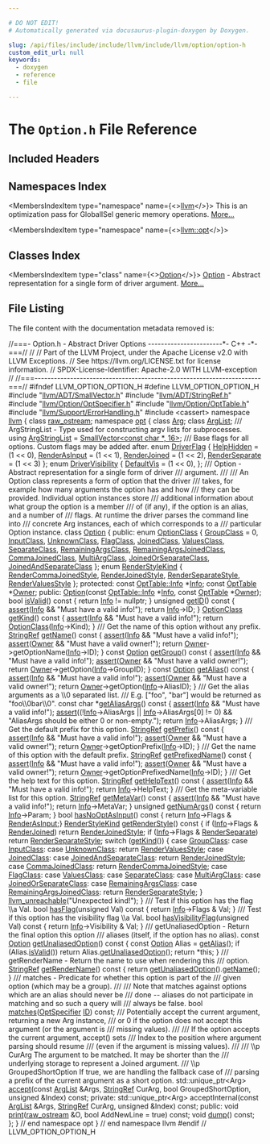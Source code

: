 ```yaml
---

# DO NOT EDIT!
# Automatically generated via docusaurus-plugin-doxygen by Doxygen.

slug: /api/files/include/include/llvm/include/llvm/option/option-h
custom_edit_url: null
keywords:
  - doxygen
  - reference
  - file

---
```





# The `Option.h` File Reference

<DoxygenPage pluginConfig={pluginConfig}>



## Included Headers

<IncludesList>
<IncludesListItem
  filePath="llvm/ADT/SmallVector.h"
  permalink="/docs/api/files/include/include/llvm/include/llvm/adt/smallvector-h"
  isLocal="true" />
<IncludesListItem
  filePath="llvm/ADT/StringRef.h"
  permalink="/docs/api/files/include/include/llvm/include/llvm/adt/stringref-h"
  isLocal="true" />
<IncludesListItem
  filePath="llvm/Option/OptSpecifier.h"
  permalink="/docs/api/files/include/include/llvm/include/llvm/option/optspecifier-h"
  isLocal="true" />
<IncludesListItem
  filePath="llvm/Option/OptTable.h"
  permalink="/docs/api/files/include/include/llvm/include/llvm/option/opttable-h"
  isLocal="true" />
<IncludesListItem
  filePath="llvm/Support/ErrorHandling.h"
  permalink="/docs/api/files/include/include/llvm/include/llvm/support/errorhandling-h"
  isLocal="true" />
<IncludesListItem
  filePath="cassert"
  permalink=""
  isLocal="false" />
</IncludesList>

## Namespaces Index

<MembersIndex>

<MembersIndexItem
  type="namespace"
  name={<><a href="/docs/api/namespaces/llvm">llvm</a></>}>
This is an optimization pass for GlobalISel generic memory operations. <a href="/docs/api/namespaces/llvm/#details">More...</a>
</MembersIndexItem>

<MembersIndexItem
  type="namespace"
  name={<><a href="/docs/api/namespaces/llvm/opt">llvm::opt</a></>}>
</MembersIndexItem>

</MembersIndex>

## Classes Index

<MembersIndex>

<MembersIndexItem
  type="class"
  name={<><a href="/docs/api/classes/llvm/opt/option">Option</a></>}>
<a href="/docs/api/classes/llvm/opt/option">Option</a> - Abstract representation for a single form of driver argument. <a href="/docs/api/classes/llvm/opt/option/#details">More...</a>
</MembersIndexItem>

</MembersIndex>


## File Listing

The file content with the documentation metadata removed is:

<ProgramListing>

<Link id="l00001" /><CodeLine lineNumber="1"><span class="doxyHighlightComment">//===- Option.h - Abstract Driver Options -----------------------&#42;- C++ -&#42;-===//</span></CodeLine>
<Link id="l00002" /><CodeLine lineNumber="2"><span class="doxyHighlightComment">//</span></CodeLine>
<Link id="l00003" /><CodeLine lineNumber="3"><span class="doxyHighlightComment">// Part of the LLVM Project, under the Apache License v2.0 with LLVM Exceptions.</span></CodeLine>
<Link id="l00004" /><CodeLine lineNumber="4"><span class="doxyHighlightComment">// See https://llvm.org/LICENSE.txt for license information.</span></CodeLine>
<Link id="l00005" /><CodeLine lineNumber="5"><span class="doxyHighlightComment">// SPDX-License-Identifier: Apache-2.0 WITH LLVM-exception</span></CodeLine>
<Link id="l00006" /><CodeLine lineNumber="6"><span class="doxyHighlightComment">//</span></CodeLine>
<Link id="l00007" /><CodeLine lineNumber="7"><span class="doxyHighlightComment">//===----------------------------------------------------------------------===//</span></CodeLine>
<Link id="l00008" /><CodeLine lineNumber="8"></CodeLine>
<Link id="l00009" /><CodeLine lineNumber="9"><span class="doxyHighlightPreprocessor">#ifndef LLVM&#95;OPTION&#95;OPTION&#95;H</span></CodeLine>
<Link id="l00010" /><CodeLine lineNumber="10"><span class="doxyHighlightPreprocessor">#define LLVM&#95;OPTION&#95;OPTION&#95;H</span></CodeLine>
<Link id="l00011" /><CodeLine lineNumber="11"></CodeLine>
<Link id="l00012" /><CodeLine lineNumber="12"><span class="doxyHighlightPreprocessor">#include &quot;<a href="/docs/api/files/include/include/llvm/include/llvm/adt/smallvector-h">llvm/ADT/SmallVector.h</a>&quot;</span></CodeLine>
<Link id="l00013" /><CodeLine lineNumber="13"><span class="doxyHighlightPreprocessor">#include &quot;<a href="/docs/api/files/include/include/llvm/include/llvm/adt/stringref-h">llvm/ADT/StringRef.h</a>&quot;</span></CodeLine>
<Link id="l00014" /><CodeLine lineNumber="14"><span class="doxyHighlightPreprocessor">#include &quot;<a href="/docs/api/files/include/include/llvm/include/llvm/option/optspecifier-h">llvm/Option/OptSpecifier.h</a>&quot;</span></CodeLine>
<Link id="l00015" /><CodeLine lineNumber="15"><span class="doxyHighlightPreprocessor">#include &quot;<a href="/docs/api/files/include/include/llvm/include/llvm/option/opttable-h">llvm/Option/OptTable.h</a>&quot;</span></CodeLine>
<Link id="l00016" /><CodeLine lineNumber="16"><span class="doxyHighlightPreprocessor">#include &quot;<a href="/docs/api/files/include/include/llvm/include/llvm/support/errorhandling-h">llvm/Support/ErrorHandling.h</a>&quot;</span></CodeLine>
<Link id="l00017" /><CodeLine lineNumber="17"><span class="doxyHighlightPreprocessor">#include &lt;cassert&gt;</span></CodeLine>
<Link id="l00018" /><CodeLine lineNumber="18"></CodeLine>
<Link id="l00019" /><CodeLine lineNumber="19"><span class="doxyHighlightKeyword">namespace </span><span class="doxyHighlight"><a href="/docs/api/namespaces/llvm">llvm</a> &#123;</span></CodeLine>
<Link id="l00020" /><CodeLine lineNumber="20"></CodeLine>
<Link id="l00021" /><CodeLine lineNumber="21"><span class="doxyHighlightKeyword">class </span><span class="doxyHighlight"><a href="/docs/api/classes/llvm/raw-ostream">raw&#95;ostream</a>;</span></CodeLine>
<Link id="l00022" /><CodeLine lineNumber="22"></CodeLine>
<Link id="l00023" /><CodeLine lineNumber="23"><span class="doxyHighlightKeyword">namespace </span><span class="doxyHighlight"><a href="/docs/api/namespaces/llvm/opt">opt</a> &#123;</span></CodeLine>
<Link id="l00024" /><CodeLine lineNumber="24"></CodeLine>
<Link id="l00025" /><CodeLine lineNumber="25"><span class="doxyHighlightKeyword">class </span><span class="doxyHighlight"><a href="/docs/api/classes/llvm/opt/arg">Arg</a>;</span></CodeLine>
<Link id="l00026" /><CodeLine lineNumber="26"><span class="doxyHighlightKeyword">class </span><span class="doxyHighlight"><a href="/docs/api/classes/llvm/opt/arglist">ArgList</a>;</span></CodeLine>
<Link id="l00027" /><CodeLine lineNumber="27"></CodeLine>
<Link id="l00028" /><CodeLine lineNumber="28"><span class="doxyHighlightComment">/// ArgStringList - Type used for constructing argv lists for subprocesses.</span></CodeLine>
<Link id="l00029" /><CodeLine lineNumber="29" lineLink="/docs/api/namespaces/llvm/opt/#a2ceb2416aeccdb4b087e29abc8c6b52f"><span class="doxyHighlightKeyword">using </span><span class="doxyHighlight"><a href="/docs/api/namespaces/llvm/opt/#a2ceb2416aeccdb4b087e29abc8c6b52f">ArgStringList</a> = <a href="/docs/api/classes/llvm/smallvector">SmallVector&lt;const char &#42;, 16&gt;</a>;</span></CodeLine>
<Link id="l00030" /><CodeLine lineNumber="30"></CodeLine>
<Link id="l00031" /><CodeLine lineNumber="31"><span class="doxyHighlightComment">/// Base flags for all options. Custom flags may be added after.</span></CodeLine>
<Link id="l00032" /><CodeLine lineNumber="32" lineLink="/docs/api/namespaces/llvm/opt/#a834f7f7c0030af7d8ca758ed0468c8dc"><span class="doxyHighlightKeyword">enum</span><span class="doxyHighlight"> <a href="/docs/api/namespaces/llvm/opt/#a834f7f7c0030af7d8ca758ed0468c8dc">DriverFlag</a> &#123;</span></CodeLine>
<Link id="l00033" /><CodeLine lineNumber="33" lineLink="/docs/api/namespaces/llvm/opt/#a834f7f7c0030af7d8ca758ed0468c8dcaa570b9511c70ab9813c19f9efbc3a23c"><span class="doxyHighlight">  <a href="/docs/api/namespaces/llvm/opt/#a834f7f7c0030af7d8ca758ed0468c8dcaa570b9511c70ab9813c19f9efbc3a23c">HelpHidden</a>       = (1 &lt;&lt; 0),</span></CodeLine>
<Link id="l00034" /><CodeLine lineNumber="34" lineLink="/docs/api/namespaces/llvm/opt/#a834f7f7c0030af7d8ca758ed0468c8dcade44c6628f8b8f63d51faa333af05b5b"><span class="doxyHighlight">  <a href="/docs/api/namespaces/llvm/opt/#a834f7f7c0030af7d8ca758ed0468c8dcade44c6628f8b8f63d51faa333af05b5b">RenderAsInput</a>    = (1 &lt;&lt; 1),</span></CodeLine>
<Link id="l00035" /><CodeLine lineNumber="35" lineLink="/docs/api/namespaces/llvm/opt/#a834f7f7c0030af7d8ca758ed0468c8dcab11a4c028e5d5cef4434a124831d1790"><span class="doxyHighlight">  <a href="/docs/api/namespaces/llvm/opt/#a834f7f7c0030af7d8ca758ed0468c8dcab11a4c028e5d5cef4434a124831d1790">RenderJoined</a>     = (1 &lt;&lt; 2),</span></CodeLine>
<Link id="l00036" /><CodeLine lineNumber="36" lineLink="/docs/api/namespaces/llvm/opt/#a834f7f7c0030af7d8ca758ed0468c8dca18e71836d111ff8565e7697f9ae61af7"><span class="doxyHighlight">  <a href="/docs/api/namespaces/llvm/opt/#a834f7f7c0030af7d8ca758ed0468c8dca18e71836d111ff8565e7697f9ae61af7">RenderSeparate</a>   = (1 &lt;&lt; 3)</span></CodeLine>
<Link id="l00037" /><CodeLine lineNumber="37"><span class="doxyHighlight">&#125;;</span></CodeLine>
<Link id="l00038" /><CodeLine lineNumber="38"></CodeLine>
<Link id="l00039" /><CodeLine lineNumber="39" lineLink="/docs/api/namespaces/llvm/opt/#a44f69d3604f1d243b4987ac872b2383b"><span class="doxyHighlightKeyword">enum</span><span class="doxyHighlight"> <a href="/docs/api/namespaces/llvm/opt/#a44f69d3604f1d243b4987ac872b2383b">DriverVisibility</a> &#123;</span></CodeLine>
<Link id="l00040" /><CodeLine lineNumber="40" lineLink="/docs/api/namespaces/llvm/opt/#a44f69d3604f1d243b4987ac872b2383ba194e1aa67fbe5c2c2d0bbeb058af307b"><span class="doxyHighlight">  <a href="/docs/api/namespaces/llvm/opt/#a44f69d3604f1d243b4987ac872b2383ba194e1aa67fbe5c2c2d0bbeb058af307b">DefaultVis</a> = (1 &lt;&lt; 0),</span></CodeLine>
<Link id="l00041" /><CodeLine lineNumber="41"><span class="doxyHighlight">&#125;;</span></CodeLine>
<Link id="l00042" /><CodeLine lineNumber="42"></CodeLine>
<Link id="l00043" /><CodeLine lineNumber="43"><span class="doxyHighlightComment">/// Option - Abstract representation for a single form of driver</span></CodeLine>
<Link id="l00044" /><CodeLine lineNumber="44"><span class="doxyHighlightComment">/// argument.</span></CodeLine>
<Link id="l00045" /><CodeLine lineNumber="45"><span class="doxyHighlightComment">///</span></CodeLine>
<Link id="l00046" /><CodeLine lineNumber="46"><span class="doxyHighlightComment">/// An Option class represents a form of option that the driver</span></CodeLine>
<Link id="l00047" /><CodeLine lineNumber="47"><span class="doxyHighlightComment">/// takes, for example how many arguments the option has and how</span></CodeLine>
<Link id="l00048" /><CodeLine lineNumber="48"><span class="doxyHighlightComment">/// they can be provided. Individual option instances store</span></CodeLine>
<Link id="l00049" /><CodeLine lineNumber="49"><span class="doxyHighlightComment">/// additional information about what group the option is a member</span></CodeLine>
<Link id="l00050" /><CodeLine lineNumber="50"><span class="doxyHighlightComment">/// of (if any), if the option is an alias, and a number of</span></CodeLine>
<Link id="l00051" /><CodeLine lineNumber="51"><span class="doxyHighlightComment">/// flags. At runtime the driver parses the command line into</span></CodeLine>
<Link id="l00052" /><CodeLine lineNumber="52"><span class="doxyHighlightComment">/// concrete Arg instances, each of which corresponds to a</span></CodeLine>
<Link id="l00053" /><CodeLine lineNumber="53"><span class="doxyHighlightComment">/// particular Option instance.</span></CodeLine>
<Link id="l00054" /><CodeLine lineNumber="54" lineLink="/docs/api/classes/llvm/opt/option"><span class="doxyHighlightKeyword">class </span><span class="doxyHighlight"><a href="/docs/api/classes/llvm/opt/option/#a3b29f4fee068660e847497750070f564">Option</a> &#123;</span></CodeLine>
<Link id="l00055" /><CodeLine lineNumber="55"><span class="doxyHighlightKeyword">public</span><span class="doxyHighlight">:</span></CodeLine>
<Link id="l00056" /><CodeLine lineNumber="56" lineLink="/docs/api/classes/llvm/opt/option/#a60071c133b78fca37ea728e2d1db6fdb"><span class="doxyHighlight">  </span><span class="doxyHighlightKeyword">enum</span><span class="doxyHighlight"> <a href="/docs/api/classes/llvm/opt/option/#a60071c133b78fca37ea728e2d1db6fdb">OptionClass</a> &#123;</span></CodeLine>
<Link id="l00057" /><CodeLine lineNumber="57" lineLink="/docs/api/classes/llvm/opt/option/#a60071c133b78fca37ea728e2d1db6fdba0f16fdf1d979a9ba138dc95d6717ceef"><span class="doxyHighlight">    <a href="/docs/api/classes/llvm/opt/option/#a60071c133b78fca37ea728e2d1db6fdba0f16fdf1d979a9ba138dc95d6717ceef">GroupClass</a> = 0,</span></CodeLine>
<Link id="l00058" /><CodeLine lineNumber="58" lineLink="/docs/api/classes/llvm/opt/option/#a60071c133b78fca37ea728e2d1db6fdba7024d387cb59117469f0c569582aa5f5"><span class="doxyHighlight">    <a href="/docs/api/classes/llvm/opt/option/#a60071c133b78fca37ea728e2d1db6fdba7024d387cb59117469f0c569582aa5f5">InputClass</a>,</span></CodeLine>
<Link id="l00059" /><CodeLine lineNumber="59" lineLink="/docs/api/classes/llvm/opt/option/#a60071c133b78fca37ea728e2d1db6fdba71db01a325850d1a7b626f06e71a6504"><span class="doxyHighlight">    <a href="/docs/api/classes/llvm/opt/option/#a60071c133b78fca37ea728e2d1db6fdba71db01a325850d1a7b626f06e71a6504">UnknownClass</a>,</span></CodeLine>
<Link id="l00060" /><CodeLine lineNumber="60" lineLink="/docs/api/classes/llvm/opt/option/#a60071c133b78fca37ea728e2d1db6fdba27b06b20590e7663bda7eaecf0c37a9c"><span class="doxyHighlight">    <a href="/docs/api/classes/llvm/opt/option/#a60071c133b78fca37ea728e2d1db6fdba27b06b20590e7663bda7eaecf0c37a9c">FlagClass</a>,</span></CodeLine>
<Link id="l00061" /><CodeLine lineNumber="61" lineLink="/docs/api/classes/llvm/opt/option/#a60071c133b78fca37ea728e2d1db6fdba00b88f85db9274d8b0b201f43ee119aa"><span class="doxyHighlight">    <a href="/docs/api/classes/llvm/opt/option/#a60071c133b78fca37ea728e2d1db6fdba00b88f85db9274d8b0b201f43ee119aa">JoinedClass</a>,</span></CodeLine>
<Link id="l00062" /><CodeLine lineNumber="62" lineLink="/docs/api/classes/llvm/opt/option/#a60071c133b78fca37ea728e2d1db6fdbaf6b275b7fac73f5fe312a2792767a14e"><span class="doxyHighlight">    <a href="/docs/api/classes/llvm/opt/option/#a60071c133b78fca37ea728e2d1db6fdbaf6b275b7fac73f5fe312a2792767a14e">ValuesClass</a>,</span></CodeLine>
<Link id="l00063" /><CodeLine lineNumber="63" lineLink="/docs/api/classes/llvm/opt/option/#a60071c133b78fca37ea728e2d1db6fdba8cc1cc3ad33454d90a35df26268b75e4"><span class="doxyHighlight">    <a href="/docs/api/classes/llvm/opt/option/#a60071c133b78fca37ea728e2d1db6fdba8cc1cc3ad33454d90a35df26268b75e4">SeparateClass</a>,</span></CodeLine>
<Link id="l00064" /><CodeLine lineNumber="64" lineLink="/docs/api/classes/llvm/opt/option/#a60071c133b78fca37ea728e2d1db6fdba67c06d35b9ba366cd9bd137a72ea8a24"><span class="doxyHighlight">    <a href="/docs/api/classes/llvm/opt/option/#a60071c133b78fca37ea728e2d1db6fdba67c06d35b9ba366cd9bd137a72ea8a24">RemainingArgsClass</a>,</span></CodeLine>
<Link id="l00065" /><CodeLine lineNumber="65" lineLink="/docs/api/classes/llvm/opt/option/#a60071c133b78fca37ea728e2d1db6fdbaf04ccf92614d9d8e8cb585d71d1e31b4"><span class="doxyHighlight">    <a href="/docs/api/classes/llvm/opt/option/#a60071c133b78fca37ea728e2d1db6fdbaf04ccf92614d9d8e8cb585d71d1e31b4">RemainingArgsJoinedClass</a>,</span></CodeLine>
<Link id="l00066" /><CodeLine lineNumber="66" lineLink="/docs/api/classes/llvm/opt/option/#a60071c133b78fca37ea728e2d1db6fdba12db4284256b50d5b531680ae77ab8e6"><span class="doxyHighlight">    <a href="/docs/api/classes/llvm/opt/option/#a60071c133b78fca37ea728e2d1db6fdba12db4284256b50d5b531680ae77ab8e6">CommaJoinedClass</a>,</span></CodeLine>
<Link id="l00067" /><CodeLine lineNumber="67" lineLink="/docs/api/classes/llvm/opt/option/#a60071c133b78fca37ea728e2d1db6fdba6fcf25ba21f30298b3d3a78bd31a44ac"><span class="doxyHighlight">    <a href="/docs/api/classes/llvm/opt/option/#a60071c133b78fca37ea728e2d1db6fdba6fcf25ba21f30298b3d3a78bd31a44ac">MultiArgClass</a>,</span></CodeLine>
<Link id="l00068" /><CodeLine lineNumber="68" lineLink="/docs/api/classes/llvm/opt/option/#a60071c133b78fca37ea728e2d1db6fdba659e5c55e0d0fe0918c9a7f9a6baa337"><span class="doxyHighlight">    <a href="/docs/api/classes/llvm/opt/option/#a60071c133b78fca37ea728e2d1db6fdba659e5c55e0d0fe0918c9a7f9a6baa337">JoinedOrSeparateClass</a>,</span></CodeLine>
<Link id="l00069" /><CodeLine lineNumber="69" lineLink="/docs/api/classes/llvm/opt/option/#a60071c133b78fca37ea728e2d1db6fdbaa237a218eacb9074f730d871a7fa7489"><span class="doxyHighlight">    <a href="/docs/api/classes/llvm/opt/option/#a60071c133b78fca37ea728e2d1db6fdbaa237a218eacb9074f730d871a7fa7489">JoinedAndSeparateClass</a></span></CodeLine>
<Link id="l00070" /><CodeLine lineNumber="70"><span class="doxyHighlight">  &#125;;</span></CodeLine>
<Link id="l00071" /><CodeLine lineNumber="71"></CodeLine>
<Link id="l00072" /><CodeLine lineNumber="72" lineLink="/docs/api/classes/llvm/opt/option/#a739567de085c6a58e82c61c620cff335"><span class="doxyHighlight">  </span><span class="doxyHighlightKeyword">enum</span><span class="doxyHighlight"> <a href="/docs/api/classes/llvm/opt/option/#a739567de085c6a58e82c61c620cff335">RenderStyleKind</a> &#123;</span></CodeLine>
<Link id="l00073" /><CodeLine lineNumber="73" lineLink="/docs/api/classes/llvm/opt/option/#a739567de085c6a58e82c61c620cff335a5c95bf60f491f70f205ec32efbc0782b"><span class="doxyHighlight">    <a href="/docs/api/classes/llvm/opt/option/#a739567de085c6a58e82c61c620cff335a5c95bf60f491f70f205ec32efbc0782b">RenderCommaJoinedStyle</a>,</span></CodeLine>
<Link id="l00074" /><CodeLine lineNumber="74" lineLink="/docs/api/classes/llvm/opt/option/#a739567de085c6a58e82c61c620cff335acc1219b60acb3b04c128b71b3902f7b9"><span class="doxyHighlight">    <a href="/docs/api/classes/llvm/opt/option/#a739567de085c6a58e82c61c620cff335acc1219b60acb3b04c128b71b3902f7b9">RenderJoinedStyle</a>,</span></CodeLine>
<Link id="l00075" /><CodeLine lineNumber="75" lineLink="/docs/api/classes/llvm/opt/option/#a739567de085c6a58e82c61c620cff335a2dd324dea833643936661a8ceccc2134"><span class="doxyHighlight">    <a href="/docs/api/classes/llvm/opt/option/#a739567de085c6a58e82c61c620cff335a2dd324dea833643936661a8ceccc2134">RenderSeparateStyle</a>,</span></CodeLine>
<Link id="l00076" /><CodeLine lineNumber="76" lineLink="/docs/api/classes/llvm/opt/option/#a739567de085c6a58e82c61c620cff335ab9ce42236f52b039069d85487491099d"><span class="doxyHighlight">    <a href="/docs/api/classes/llvm/opt/option/#a739567de085c6a58e82c61c620cff335ab9ce42236f52b039069d85487491099d">RenderValuesStyle</a></span></CodeLine>
<Link id="l00077" /><CodeLine lineNumber="77"><span class="doxyHighlight">  &#125;;</span></CodeLine>
<Link id="l00078" /><CodeLine lineNumber="78"></CodeLine>
<Link id="l00079" /><CodeLine lineNumber="79"><span class="doxyHighlightKeyword">protected</span><span class="doxyHighlight">:</span></CodeLine>
<Link id="l00080" /><CodeLine lineNumber="80" lineLink="/docs/api/classes/llvm/opt/option/#a85ba404acf949ab8564ec8c27f965b4c"><span class="doxyHighlight">  </span><span class="doxyHighlightKeyword">const</span><span class="doxyHighlight"> <a href="/docs/api/structs/llvm/opt/opttable/info">OptTable::Info</a> &#42;<a href="/docs/api/classes/llvm/opt/option/#a85ba404acf949ab8564ec8c27f965b4c">Info</a>;</span></CodeLine>
<Link id="l00081" /><CodeLine lineNumber="81" lineLink="/docs/api/classes/llvm/opt/option/#a26840bd5357df22b8465782d8c50504a"><span class="doxyHighlight">  </span><span class="doxyHighlightKeyword">const</span><span class="doxyHighlight"> <a href="/docs/api/classes/llvm/opt/opttable">OptTable</a> &#42;<a href="/docs/api/classes/llvm/opt/option/#a26840bd5357df22b8465782d8c50504a">Owner</a>;</span></CodeLine>
<Link id="l00082" /><CodeLine lineNumber="82"></CodeLine>
<Link id="l00083" /><CodeLine lineNumber="83"><span class="doxyHighlightKeyword">public</span><span class="doxyHighlight">:</span></CodeLine>
<Link id="l00084" /><CodeLine lineNumber="84"><span class="doxyHighlight">  <a href="/docs/api/classes/llvm/opt/option/#a3b29f4fee068660e847497750070f564">Option</a>(</span><span class="doxyHighlightKeyword">const</span><span class="doxyHighlight"> <a href="/docs/api/structs/llvm/opt/opttable/info">OptTable::Info</a> &#42;<a href="/docs/api/classes/llvm/opt/option/#a85ba404acf949ab8564ec8c27f965b4c">Info</a>, </span><span class="doxyHighlightKeyword">const</span><span class="doxyHighlight"> <a href="/docs/api/classes/llvm/opt/opttable">OptTable</a> &#42;<a href="/docs/api/classes/llvm/opt/option/#a26840bd5357df22b8465782d8c50504a">Owner</a>);</span></CodeLine>
<Link id="l00085" /><CodeLine lineNumber="85"></CodeLine>
<Link id="l00086" /><CodeLine lineNumber="86" lineLink="/docs/api/classes/llvm/opt/option/#a99f5ea5ba3bdee23daa085d5610947f2"><span class="doxyHighlight">  </span><span class="doxyHighlightKeywordType">bool</span><span class="doxyHighlight"> <a href="/docs/api/classes/llvm/opt/option/#a99f5ea5ba3bdee23daa085d5610947f2">isValid</a>()</span><span class="doxyHighlightKeyword"> const </span><span class="doxyHighlight">&#123;</span></CodeLine>
<Link id="l00087" /><CodeLine lineNumber="87"><span class="doxyHighlight">    </span><span class="doxyHighlightKeywordFlow">return</span><span class="doxyHighlight"> <a href="/docs/api/classes/llvm/opt/option/#a85ba404acf949ab8564ec8c27f965b4c">Info</a> != </span><span class="doxyHighlightKeyword">nullptr</span><span class="doxyHighlight">;</span></CodeLine>
<Link id="l00088" /><CodeLine lineNumber="88"><span class="doxyHighlight">  &#125;</span></CodeLine>
<Link id="l00089" /><CodeLine lineNumber="89"></CodeLine>
<Link id="l00090" /><CodeLine lineNumber="90" lineLink="/docs/api/classes/llvm/opt/option/#aa6c2cfdd6ffa4c50bc9c35c159134e5b"><span class="doxyHighlight">  </span><span class="doxyHighlightKeywordType">unsigned</span><span class="doxyHighlight"> <a href="/docs/api/classes/llvm/opt/option/#aa6c2cfdd6ffa4c50bc9c35c159134e5b">getID</a>()</span><span class="doxyHighlightKeyword"> const </span><span class="doxyHighlight">&#123;</span></CodeLine>
<Link id="l00091" /><CodeLine lineNumber="91"><span class="doxyHighlight">    <a href="/docs/api/files/lib/lib/target/lib/target/amdgpu/silowercontrolflow-cpp/#a4868c5d81c5ccc98c47aeab6244346a0">assert</a>(<a href="/docs/api/classes/llvm/opt/option/#a85ba404acf949ab8564ec8c27f965b4c">Info</a> &amp;&amp; </span><span class="doxyHighlightStringLiteral">&quot;Must have a valid info!&quot;</span><span class="doxyHighlight">);</span></CodeLine>
<Link id="l00092" /><CodeLine lineNumber="92"><span class="doxyHighlight">    </span><span class="doxyHighlightKeywordFlow">return</span><span class="doxyHighlight"> <a href="/docs/api/classes/llvm/opt/option/#a85ba404acf949ab8564ec8c27f965b4c">Info</a>-&gt;ID;</span></CodeLine>
<Link id="l00093" /><CodeLine lineNumber="93"><span class="doxyHighlight">  &#125;</span></CodeLine>
<Link id="l00094" /><CodeLine lineNumber="94"></CodeLine>
<Link id="l00095" /><CodeLine lineNumber="95" lineLink="/docs/api/classes/llvm/opt/option/#ade9f02df6ca48ba1f7a3010c445393be"><span class="doxyHighlight">  <a href="/docs/api/classes/llvm/opt/option/#a60071c133b78fca37ea728e2d1db6fdb">OptionClass</a> <a href="/docs/api/classes/llvm/opt/option/#ade9f02df6ca48ba1f7a3010c445393be">getKind</a>()</span><span class="doxyHighlightKeyword"> const </span><span class="doxyHighlight">&#123;</span></CodeLine>
<Link id="l00096" /><CodeLine lineNumber="96"><span class="doxyHighlight">    <a href="/docs/api/files/lib/lib/target/lib/target/amdgpu/silowercontrolflow-cpp/#a4868c5d81c5ccc98c47aeab6244346a0">assert</a>(<a href="/docs/api/classes/llvm/opt/option/#a85ba404acf949ab8564ec8c27f965b4c">Info</a> &amp;&amp; </span><span class="doxyHighlightStringLiteral">&quot;Must have a valid info!&quot;</span><span class="doxyHighlight">);</span></CodeLine>
<Link id="l00097" /><CodeLine lineNumber="97"><span class="doxyHighlight">    </span><span class="doxyHighlightKeywordFlow">return</span><span class="doxyHighlight"> <a href="/docs/api/classes/llvm/opt/option/#a60071c133b78fca37ea728e2d1db6fdb">OptionClass</a>(<a href="/docs/api/classes/llvm/opt/option/#a85ba404acf949ab8564ec8c27f965b4c">Info</a>-&gt;Kind);</span></CodeLine>
<Link id="l00098" /><CodeLine lineNumber="98"><span class="doxyHighlight">  &#125;</span></CodeLine>
<Link id="l00099" /><CodeLine lineNumber="99"></CodeLine>
<Link id="l00100" /><CodeLine lineNumber="100"><span class="doxyHighlightComment">  /// Get the name of this option without any prefix.</span></CodeLine>
<Link id="l00101" /><CodeLine lineNumber="101" lineLink="/docs/api/classes/llvm/opt/option/#acc97061b780820c39cc4afd878aec21b"><span class="doxyHighlight">  <a href="/docs/api/classes/llvm/stringref">StringRef</a> <a href="/docs/api/classes/llvm/opt/option/#acc97061b780820c39cc4afd878aec21b">getName</a>()</span><span class="doxyHighlightKeyword"> const </span><span class="doxyHighlight">&#123;</span></CodeLine>
<Link id="l00102" /><CodeLine lineNumber="102"><span class="doxyHighlight">    <a href="/docs/api/files/lib/lib/target/lib/target/amdgpu/silowercontrolflow-cpp/#a4868c5d81c5ccc98c47aeab6244346a0">assert</a>(<a href="/docs/api/classes/llvm/opt/option/#a85ba404acf949ab8564ec8c27f965b4c">Info</a> &amp;&amp; </span><span class="doxyHighlightStringLiteral">&quot;Must have a valid info!&quot;</span><span class="doxyHighlight">);</span></CodeLine>
<Link id="l00103" /><CodeLine lineNumber="103"><span class="doxyHighlight">    <a href="/docs/api/files/lib/lib/target/lib/target/amdgpu/silowercontrolflow-cpp/#a4868c5d81c5ccc98c47aeab6244346a0">assert</a>(<a href="/docs/api/classes/llvm/opt/option/#a26840bd5357df22b8465782d8c50504a">Owner</a> &amp;&amp; </span><span class="doxyHighlightStringLiteral">&quot;Must have a valid owner!&quot;</span><span class="doxyHighlight">);</span></CodeLine>
<Link id="l00104" /><CodeLine lineNumber="104"><span class="doxyHighlight">    </span><span class="doxyHighlightKeywordFlow">return</span><span class="doxyHighlight"> <a href="/docs/api/classes/llvm/opt/option/#a26840bd5357df22b8465782d8c50504a">Owner</a>-&gt;getOptionName(<a href="/docs/api/classes/llvm/opt/option/#a85ba404acf949ab8564ec8c27f965b4c">Info</a>-&gt;ID);</span></CodeLine>
<Link id="l00105" /><CodeLine lineNumber="105"><span class="doxyHighlight">  &#125;</span></CodeLine>
<Link id="l00106" /><CodeLine lineNumber="106"></CodeLine>
<Link id="l00107" /><CodeLine lineNumber="107" lineLink="/docs/api/classes/llvm/opt/option/#a26489197ed722748950eeaf82d2732f7"><span class="doxyHighlight">  </span><span class="doxyHighlightKeyword">const</span><span class="doxyHighlight"> <a href="/docs/api/classes/llvm/opt/option/#a3b29f4fee068660e847497750070f564">Option</a> <a href="/docs/api/classes/llvm/opt/option/#a26489197ed722748950eeaf82d2732f7">getGroup</a>()</span><span class="doxyHighlightKeyword"> const </span><span class="doxyHighlight">&#123;</span></CodeLine>
<Link id="l00108" /><CodeLine lineNumber="108"><span class="doxyHighlight">    <a href="/docs/api/files/lib/lib/target/lib/target/amdgpu/silowercontrolflow-cpp/#a4868c5d81c5ccc98c47aeab6244346a0">assert</a>(<a href="/docs/api/classes/llvm/opt/option/#a85ba404acf949ab8564ec8c27f965b4c">Info</a> &amp;&amp; </span><span class="doxyHighlightStringLiteral">&quot;Must have a valid info!&quot;</span><span class="doxyHighlight">);</span></CodeLine>
<Link id="l00109" /><CodeLine lineNumber="109"><span class="doxyHighlight">    <a href="/docs/api/files/lib/lib/target/lib/target/amdgpu/silowercontrolflow-cpp/#a4868c5d81c5ccc98c47aeab6244346a0">assert</a>(<a href="/docs/api/classes/llvm/opt/option/#a26840bd5357df22b8465782d8c50504a">Owner</a> &amp;&amp; </span><span class="doxyHighlightStringLiteral">&quot;Must have a valid owner!&quot;</span><span class="doxyHighlight">);</span></CodeLine>
<Link id="l00110" /><CodeLine lineNumber="110"><span class="doxyHighlight">    </span><span class="doxyHighlightKeywordFlow">return</span><span class="doxyHighlight"> <a href="/docs/api/classes/llvm/opt/option/#a26840bd5357df22b8465782d8c50504a">Owner</a>-&gt;getOption(<a href="/docs/api/classes/llvm/opt/option/#a85ba404acf949ab8564ec8c27f965b4c">Info</a>-&gt;GroupID);</span></CodeLine>
<Link id="l00111" /><CodeLine lineNumber="111"><span class="doxyHighlight">  &#125;</span></CodeLine>
<Link id="l00112" /><CodeLine lineNumber="112"></CodeLine>
<Link id="l00113" /><CodeLine lineNumber="113" lineLink="/docs/api/classes/llvm/opt/option/#a048c8480477c33a0b65c0b5815540c4b"><span class="doxyHighlight">  </span><span class="doxyHighlightKeyword">const</span><span class="doxyHighlight"> <a href="/docs/api/classes/llvm/opt/option/#a3b29f4fee068660e847497750070f564">Option</a> <a href="/docs/api/classes/llvm/opt/option/#a048c8480477c33a0b65c0b5815540c4b">getAlias</a>()</span><span class="doxyHighlightKeyword"> const </span><span class="doxyHighlight">&#123;</span></CodeLine>
<Link id="l00114" /><CodeLine lineNumber="114"><span class="doxyHighlight">    <a href="/docs/api/files/lib/lib/target/lib/target/amdgpu/silowercontrolflow-cpp/#a4868c5d81c5ccc98c47aeab6244346a0">assert</a>(<a href="/docs/api/classes/llvm/opt/option/#a85ba404acf949ab8564ec8c27f965b4c">Info</a> &amp;&amp; </span><span class="doxyHighlightStringLiteral">&quot;Must have a valid info!&quot;</span><span class="doxyHighlight">);</span></CodeLine>
<Link id="l00115" /><CodeLine lineNumber="115"><span class="doxyHighlight">    <a href="/docs/api/files/lib/lib/target/lib/target/amdgpu/silowercontrolflow-cpp/#a4868c5d81c5ccc98c47aeab6244346a0">assert</a>(<a href="/docs/api/classes/llvm/opt/option/#a26840bd5357df22b8465782d8c50504a">Owner</a> &amp;&amp; </span><span class="doxyHighlightStringLiteral">&quot;Must have a valid owner!&quot;</span><span class="doxyHighlight">);</span></CodeLine>
<Link id="l00116" /><CodeLine lineNumber="116"><span class="doxyHighlight">    </span><span class="doxyHighlightKeywordFlow">return</span><span class="doxyHighlight"> <a href="/docs/api/classes/llvm/opt/option/#a26840bd5357df22b8465782d8c50504a">Owner</a>-&gt;getOption(<a href="/docs/api/classes/llvm/opt/option/#a85ba404acf949ab8564ec8c27f965b4c">Info</a>-&gt;AliasID);</span></CodeLine>
<Link id="l00117" /><CodeLine lineNumber="117"><span class="doxyHighlight">  &#125;</span></CodeLine>
<Link id="l00118" /><CodeLine lineNumber="118"></CodeLine>
<Link id="l00119" /><CodeLine lineNumber="119"><span class="doxyHighlightComment">  /// Get the alias arguments as a \\0 separated list.</span></CodeLine>
<Link id="l00120" /><CodeLine lineNumber="120"><span class="doxyHighlightComment">  /// E.g. &#91;&quot;foo&quot;, &quot;bar&quot;&#93; would be returned as &quot;foo\\0bar\\0&quot;.</span></CodeLine>
<Link id="l00121" /><CodeLine lineNumber="121" lineLink="/docs/api/classes/llvm/opt/option/#a1ae70494db86ba499b0d16e5f5d0a0af"><span class="doxyHighlight">  </span><span class="doxyHighlightKeyword">const</span><span class="doxyHighlight"> </span><span class="doxyHighlightKeywordType">char</span><span class="doxyHighlight"> &#42;<a href="/docs/api/classes/llvm/opt/option/#a1ae70494db86ba499b0d16e5f5d0a0af">getAliasArgs</a>()</span><span class="doxyHighlightKeyword"> const </span><span class="doxyHighlight">&#123;</span></CodeLine>
<Link id="l00122" /><CodeLine lineNumber="122"><span class="doxyHighlight">    <a href="/docs/api/files/lib/lib/target/lib/target/amdgpu/silowercontrolflow-cpp/#a4868c5d81c5ccc98c47aeab6244346a0">assert</a>(<a href="/docs/api/classes/llvm/opt/option/#a85ba404acf949ab8564ec8c27f965b4c">Info</a> &amp;&amp; </span><span class="doxyHighlightStringLiteral">&quot;Must have a valid info!&quot;</span><span class="doxyHighlight">);</span></CodeLine>
<Link id="l00123" /><CodeLine lineNumber="123"><span class="doxyHighlight">    <a href="/docs/api/files/lib/lib/target/lib/target/amdgpu/silowercontrolflow-cpp/#a4868c5d81c5ccc98c47aeab6244346a0">assert</a>((!<a href="/docs/api/classes/llvm/opt/option/#a85ba404acf949ab8564ec8c27f965b4c">Info</a>-&gt;AliasArgs || <a href="/docs/api/classes/llvm/opt/option/#a85ba404acf949ab8564ec8c27f965b4c">Info</a>-&gt;AliasArgs&#91;0&#93; != 0) &amp;&amp;</span></CodeLine>
<Link id="l00124" /><CodeLine lineNumber="124"><span class="doxyHighlight">           </span><span class="doxyHighlightStringLiteral">&quot;AliasArgs should be either 0 or non-empty.&quot;</span><span class="doxyHighlight">);</span></CodeLine>
<Link id="l00125" /><CodeLine lineNumber="125"></CodeLine>
<Link id="l00126" /><CodeLine lineNumber="126"><span class="doxyHighlight">    </span><span class="doxyHighlightKeywordFlow">return</span><span class="doxyHighlight"> <a href="/docs/api/classes/llvm/opt/option/#a85ba404acf949ab8564ec8c27f965b4c">Info</a>-&gt;AliasArgs;</span></CodeLine>
<Link id="l00127" /><CodeLine lineNumber="127"><span class="doxyHighlight">  &#125;</span></CodeLine>
<Link id="l00128" /><CodeLine lineNumber="128"></CodeLine>
<Link id="l00129" /><CodeLine lineNumber="129"><span class="doxyHighlightComment">  /// Get the default prefix for this option.</span></CodeLine>
<Link id="l00130" /><CodeLine lineNumber="130" lineLink="/docs/api/classes/llvm/opt/option/#a6604b3e1abb2089b8fb2e1880a92daa6"><span class="doxyHighlight">  <a href="/docs/api/classes/llvm/stringref">StringRef</a> <a href="/docs/api/classes/llvm/opt/option/#a6604b3e1abb2089b8fb2e1880a92daa6">getPrefix</a>()</span><span class="doxyHighlightKeyword"> const </span><span class="doxyHighlight">&#123;</span></CodeLine>
<Link id="l00131" /><CodeLine lineNumber="131"><span class="doxyHighlight">    <a href="/docs/api/files/lib/lib/target/lib/target/amdgpu/silowercontrolflow-cpp/#a4868c5d81c5ccc98c47aeab6244346a0">assert</a>(<a href="/docs/api/classes/llvm/opt/option/#a85ba404acf949ab8564ec8c27f965b4c">Info</a> &amp;&amp; </span><span class="doxyHighlightStringLiteral">&quot;Must have a valid info!&quot;</span><span class="doxyHighlight">);</span></CodeLine>
<Link id="l00132" /><CodeLine lineNumber="132"><span class="doxyHighlight">    <a href="/docs/api/files/lib/lib/target/lib/target/amdgpu/silowercontrolflow-cpp/#a4868c5d81c5ccc98c47aeab6244346a0">assert</a>(<a href="/docs/api/classes/llvm/opt/option/#a26840bd5357df22b8465782d8c50504a">Owner</a> &amp;&amp; </span><span class="doxyHighlightStringLiteral">&quot;Must have a valid owner!&quot;</span><span class="doxyHighlight">);</span></CodeLine>
<Link id="l00133" /><CodeLine lineNumber="133"><span class="doxyHighlight">    </span><span class="doxyHighlightKeywordFlow">return</span><span class="doxyHighlight"> <a href="/docs/api/classes/llvm/opt/option/#a26840bd5357df22b8465782d8c50504a">Owner</a>-&gt;getOptionPrefix(<a href="/docs/api/classes/llvm/opt/option/#a85ba404acf949ab8564ec8c27f965b4c">Info</a>-&gt;ID);</span></CodeLine>
<Link id="l00134" /><CodeLine lineNumber="134"><span class="doxyHighlight">  &#125;</span></CodeLine>
<Link id="l00135" /><CodeLine lineNumber="135"></CodeLine>
<Link id="l00136" /><CodeLine lineNumber="136"><span class="doxyHighlightComment">  /// Get the name of this option with the default prefix.</span></CodeLine>
<Link id="l00137" /><CodeLine lineNumber="137" lineLink="/docs/api/classes/llvm/opt/option/#a90afd0b4b229eea67299a6310c9a3f7f"><span class="doxyHighlight">  <a href="/docs/api/classes/llvm/stringref">StringRef</a> <a href="/docs/api/classes/llvm/opt/option/#a90afd0b4b229eea67299a6310c9a3f7f">getPrefixedName</a>()</span><span class="doxyHighlightKeyword"> const </span><span class="doxyHighlight">&#123;</span></CodeLine>
<Link id="l00138" /><CodeLine lineNumber="138"><span class="doxyHighlight">    <a href="/docs/api/files/lib/lib/target/lib/target/amdgpu/silowercontrolflow-cpp/#a4868c5d81c5ccc98c47aeab6244346a0">assert</a>(<a href="/docs/api/classes/llvm/opt/option/#a85ba404acf949ab8564ec8c27f965b4c">Info</a> &amp;&amp; </span><span class="doxyHighlightStringLiteral">&quot;Must have a valid info!&quot;</span><span class="doxyHighlight">);</span></CodeLine>
<Link id="l00139" /><CodeLine lineNumber="139"><span class="doxyHighlight">    <a href="/docs/api/files/lib/lib/target/lib/target/amdgpu/silowercontrolflow-cpp/#a4868c5d81c5ccc98c47aeab6244346a0">assert</a>(<a href="/docs/api/classes/llvm/opt/option/#a26840bd5357df22b8465782d8c50504a">Owner</a> &amp;&amp; </span><span class="doxyHighlightStringLiteral">&quot;Must have a valid owner!&quot;</span><span class="doxyHighlight">);</span></CodeLine>
<Link id="l00140" /><CodeLine lineNumber="140"><span class="doxyHighlight">    </span><span class="doxyHighlightKeywordFlow">return</span><span class="doxyHighlight"> <a href="/docs/api/classes/llvm/opt/option/#a26840bd5357df22b8465782d8c50504a">Owner</a>-&gt;getOptionPrefixedName(<a href="/docs/api/classes/llvm/opt/option/#a85ba404acf949ab8564ec8c27f965b4c">Info</a>-&gt;ID);</span></CodeLine>
<Link id="l00141" /><CodeLine lineNumber="141"><span class="doxyHighlight">  &#125;</span></CodeLine>
<Link id="l00142" /><CodeLine lineNumber="142"></CodeLine>
<Link id="l00143" /><CodeLine lineNumber="143"><span class="doxyHighlightComment">  /// Get the help text for this option.</span></CodeLine>
<Link id="l00144" /><CodeLine lineNumber="144" lineLink="/docs/api/classes/llvm/opt/option/#abcd1d96887e825b2f656e101ca3c6e3f"><span class="doxyHighlight">  <a href="/docs/api/classes/llvm/stringref">StringRef</a> <a href="/docs/api/classes/llvm/opt/option/#abcd1d96887e825b2f656e101ca3c6e3f">getHelpText</a>()</span><span class="doxyHighlightKeyword"> const </span><span class="doxyHighlight">&#123;</span></CodeLine>
<Link id="l00145" /><CodeLine lineNumber="145"><span class="doxyHighlight">    <a href="/docs/api/files/lib/lib/target/lib/target/amdgpu/silowercontrolflow-cpp/#a4868c5d81c5ccc98c47aeab6244346a0">assert</a>(<a href="/docs/api/classes/llvm/opt/option/#a85ba404acf949ab8564ec8c27f965b4c">Info</a> &amp;&amp; </span><span class="doxyHighlightStringLiteral">&quot;Must have a valid info!&quot;</span><span class="doxyHighlight">);</span></CodeLine>
<Link id="l00146" /><CodeLine lineNumber="146"><span class="doxyHighlight">    </span><span class="doxyHighlightKeywordFlow">return</span><span class="doxyHighlight"> <a href="/docs/api/classes/llvm/opt/option/#a85ba404acf949ab8564ec8c27f965b4c">Info</a>-&gt;HelpText;</span></CodeLine>
<Link id="l00147" /><CodeLine lineNumber="147"><span class="doxyHighlight">  &#125;</span></CodeLine>
<Link id="l00148" /><CodeLine lineNumber="148"></CodeLine>
<Link id="l00149" /><CodeLine lineNumber="149"><span class="doxyHighlightComment">  /// Get the meta-variable list for this option.</span></CodeLine>
<Link id="l00150" /><CodeLine lineNumber="150" lineLink="/docs/api/classes/llvm/opt/option/#a92653bffe5310da6286ad25623c1b891"><span class="doxyHighlight">  <a href="/docs/api/classes/llvm/stringref">StringRef</a> <a href="/docs/api/classes/llvm/opt/option/#a92653bffe5310da6286ad25623c1b891">getMetaVar</a>()</span><span class="doxyHighlightKeyword"> const </span><span class="doxyHighlight">&#123;</span></CodeLine>
<Link id="l00151" /><CodeLine lineNumber="151"><span class="doxyHighlight">    <a href="/docs/api/files/lib/lib/target/lib/target/amdgpu/silowercontrolflow-cpp/#a4868c5d81c5ccc98c47aeab6244346a0">assert</a>(<a href="/docs/api/classes/llvm/opt/option/#a85ba404acf949ab8564ec8c27f965b4c">Info</a> &amp;&amp; </span><span class="doxyHighlightStringLiteral">&quot;Must have a valid info!&quot;</span><span class="doxyHighlight">);</span></CodeLine>
<Link id="l00152" /><CodeLine lineNumber="152"><span class="doxyHighlight">    </span><span class="doxyHighlightKeywordFlow">return</span><span class="doxyHighlight"> <a href="/docs/api/classes/llvm/opt/option/#a85ba404acf949ab8564ec8c27f965b4c">Info</a>-&gt;MetaVar;</span></CodeLine>
<Link id="l00153" /><CodeLine lineNumber="153"><span class="doxyHighlight">  &#125;</span></CodeLine>
<Link id="l00154" /><CodeLine lineNumber="154"></CodeLine>
<Link id="l00155" /><CodeLine lineNumber="155" lineLink="/docs/api/classes/llvm/opt/option/#a123b053ace6cf2ab911b09183e453738"><span class="doxyHighlight">  </span><span class="doxyHighlightKeywordType">unsigned</span><span class="doxyHighlight"> <a href="/docs/api/classes/llvm/opt/option/#a123b053ace6cf2ab911b09183e453738">getNumArgs</a>()</span><span class="doxyHighlightKeyword"> const </span><span class="doxyHighlight">&#123; </span><span class="doxyHighlightKeywordFlow">return</span><span class="doxyHighlight"> <a href="/docs/api/classes/llvm/opt/option/#a85ba404acf949ab8564ec8c27f965b4c">Info</a>-&gt;Param; &#125;</span></CodeLine>
<Link id="l00156" /><CodeLine lineNumber="156"></CodeLine>
<Link id="l00157" /><CodeLine lineNumber="157" lineLink="/docs/api/classes/llvm/opt/option/#a5a99a33090035c4835bad939af394777"><span class="doxyHighlight">  </span><span class="doxyHighlightKeywordType">bool</span><span class="doxyHighlight"> <a href="/docs/api/classes/llvm/opt/option/#a5a99a33090035c4835bad939af394777">hasNoOptAsInput</a>()</span><span class="doxyHighlightKeyword"> const </span><span class="doxyHighlight">&#123; </span><span class="doxyHighlightKeywordFlow">return</span><span class="doxyHighlight"> <a href="/docs/api/classes/llvm/opt/option/#a85ba404acf949ab8564ec8c27f965b4c">Info</a>-&gt;Flags &amp; <a href="/docs/api/namespaces/llvm/opt/#a834f7f7c0030af7d8ca758ed0468c8dcade44c6628f8b8f63d51faa333af05b5b">RenderAsInput</a>;&#125;</span></CodeLine>
<Link id="l00158" /><CodeLine lineNumber="158"></CodeLine>
<Link id="l00159" /><CodeLine lineNumber="159" lineLink="/docs/api/classes/llvm/opt/option/#a1fe1d32f521a1a65b0794f992fcfcdbd"><span class="doxyHighlight">  <a href="/docs/api/classes/llvm/opt/option/#a739567de085c6a58e82c61c620cff335">RenderStyleKind</a> <a href="/docs/api/classes/llvm/opt/option/#a1fe1d32f521a1a65b0794f992fcfcdbd">getRenderStyle</a>()</span><span class="doxyHighlightKeyword"> const </span><span class="doxyHighlight">&#123;</span></CodeLine>
<Link id="l00160" /><CodeLine lineNumber="160"><span class="doxyHighlight">    </span><span class="doxyHighlightKeywordFlow">if</span><span class="doxyHighlight"> (<a href="/docs/api/classes/llvm/opt/option/#a85ba404acf949ab8564ec8c27f965b4c">Info</a>-&gt;Flags &amp; <a href="/docs/api/namespaces/llvm/opt/#a834f7f7c0030af7d8ca758ed0468c8dcab11a4c028e5d5cef4434a124831d1790">RenderJoined</a>)</span></CodeLine>
<Link id="l00161" /><CodeLine lineNumber="161"><span class="doxyHighlight">      </span><span class="doxyHighlightKeywordFlow">return</span><span class="doxyHighlight"> <a href="/docs/api/classes/llvm/opt/option/#a739567de085c6a58e82c61c620cff335acc1219b60acb3b04c128b71b3902f7b9">RenderJoinedStyle</a>;</span></CodeLine>
<Link id="l00162" /><CodeLine lineNumber="162"><span class="doxyHighlight">    </span><span class="doxyHighlightKeywordFlow">if</span><span class="doxyHighlight"> (<a href="/docs/api/classes/llvm/opt/option/#a85ba404acf949ab8564ec8c27f965b4c">Info</a>-&gt;Flags &amp; <a href="/docs/api/namespaces/llvm/opt/#a834f7f7c0030af7d8ca758ed0468c8dca18e71836d111ff8565e7697f9ae61af7">RenderSeparate</a>)</span></CodeLine>
<Link id="l00163" /><CodeLine lineNumber="163"><span class="doxyHighlight">      </span><span class="doxyHighlightKeywordFlow">return</span><span class="doxyHighlight"> <a href="/docs/api/classes/llvm/opt/option/#a739567de085c6a58e82c61c620cff335a2dd324dea833643936661a8ceccc2134">RenderSeparateStyle</a>;</span></CodeLine>
<Link id="l00164" /><CodeLine lineNumber="164"><span class="doxyHighlight">    </span><span class="doxyHighlightKeywordFlow">switch</span><span class="doxyHighlight"> (<a href="/docs/api/classes/llvm/opt/option/#ade9f02df6ca48ba1f7a3010c445393be">getKind</a>()) &#123;</span></CodeLine>
<Link id="l00165" /><CodeLine lineNumber="165"><span class="doxyHighlight">    </span><span class="doxyHighlightKeywordFlow">case</span><span class="doxyHighlight"> <a href="/docs/api/classes/llvm/opt/option/#a60071c133b78fca37ea728e2d1db6fdba0f16fdf1d979a9ba138dc95d6717ceef">GroupClass</a>:</span></CodeLine>
<Link id="l00166" /><CodeLine lineNumber="166"><span class="doxyHighlight">    </span><span class="doxyHighlightKeywordFlow">case</span><span class="doxyHighlight"> <a href="/docs/api/classes/llvm/opt/option/#a60071c133b78fca37ea728e2d1db6fdba7024d387cb59117469f0c569582aa5f5">InputClass</a>:</span></CodeLine>
<Link id="l00167" /><CodeLine lineNumber="167"><span class="doxyHighlight">    </span><span class="doxyHighlightKeywordFlow">case</span><span class="doxyHighlight"> <a href="/docs/api/classes/llvm/opt/option/#a60071c133b78fca37ea728e2d1db6fdba71db01a325850d1a7b626f06e71a6504">UnknownClass</a>:</span></CodeLine>
<Link id="l00168" /><CodeLine lineNumber="168"><span class="doxyHighlight">      </span><span class="doxyHighlightKeywordFlow">return</span><span class="doxyHighlight"> <a href="/docs/api/classes/llvm/opt/option/#a739567de085c6a58e82c61c620cff335ab9ce42236f52b039069d85487491099d">RenderValuesStyle</a>;</span></CodeLine>
<Link id="l00169" /><CodeLine lineNumber="169"><span class="doxyHighlight">    </span><span class="doxyHighlightKeywordFlow">case</span><span class="doxyHighlight"> <a href="/docs/api/classes/llvm/opt/option/#a60071c133b78fca37ea728e2d1db6fdba00b88f85db9274d8b0b201f43ee119aa">JoinedClass</a>:</span></CodeLine>
<Link id="l00170" /><CodeLine lineNumber="170"><span class="doxyHighlight">    </span><span class="doxyHighlightKeywordFlow">case</span><span class="doxyHighlight"> <a href="/docs/api/classes/llvm/opt/option/#a60071c133b78fca37ea728e2d1db6fdbaa237a218eacb9074f730d871a7fa7489">JoinedAndSeparateClass</a>:</span></CodeLine>
<Link id="l00171" /><CodeLine lineNumber="171"><span class="doxyHighlight">      </span><span class="doxyHighlightKeywordFlow">return</span><span class="doxyHighlight"> <a href="/docs/api/classes/llvm/opt/option/#a739567de085c6a58e82c61c620cff335acc1219b60acb3b04c128b71b3902f7b9">RenderJoinedStyle</a>;</span></CodeLine>
<Link id="l00172" /><CodeLine lineNumber="172"><span class="doxyHighlight">    </span><span class="doxyHighlightKeywordFlow">case</span><span class="doxyHighlight"> <a href="/docs/api/classes/llvm/opt/option/#a60071c133b78fca37ea728e2d1db6fdba12db4284256b50d5b531680ae77ab8e6">CommaJoinedClass</a>:</span></CodeLine>
<Link id="l00173" /><CodeLine lineNumber="173"><span class="doxyHighlight">      </span><span class="doxyHighlightKeywordFlow">return</span><span class="doxyHighlight"> <a href="/docs/api/classes/llvm/opt/option/#a739567de085c6a58e82c61c620cff335a5c95bf60f491f70f205ec32efbc0782b">RenderCommaJoinedStyle</a>;</span></CodeLine>
<Link id="l00174" /><CodeLine lineNumber="174"><span class="doxyHighlight">    </span><span class="doxyHighlightKeywordFlow">case</span><span class="doxyHighlight"> <a href="/docs/api/classes/llvm/opt/option/#a60071c133b78fca37ea728e2d1db6fdba27b06b20590e7663bda7eaecf0c37a9c">FlagClass</a>:</span></CodeLine>
<Link id="l00175" /><CodeLine lineNumber="175"><span class="doxyHighlight">    </span><span class="doxyHighlightKeywordFlow">case</span><span class="doxyHighlight"> <a href="/docs/api/classes/llvm/opt/option/#a60071c133b78fca37ea728e2d1db6fdbaf6b275b7fac73f5fe312a2792767a14e">ValuesClass</a>:</span></CodeLine>
<Link id="l00176" /><CodeLine lineNumber="176"><span class="doxyHighlight">    </span><span class="doxyHighlightKeywordFlow">case</span><span class="doxyHighlight"> <a href="/docs/api/classes/llvm/opt/option/#a60071c133b78fca37ea728e2d1db6fdba8cc1cc3ad33454d90a35df26268b75e4">SeparateClass</a>:</span></CodeLine>
<Link id="l00177" /><CodeLine lineNumber="177"><span class="doxyHighlight">    </span><span class="doxyHighlightKeywordFlow">case</span><span class="doxyHighlight"> <a href="/docs/api/classes/llvm/opt/option/#a60071c133b78fca37ea728e2d1db6fdba6fcf25ba21f30298b3d3a78bd31a44ac">MultiArgClass</a>:</span></CodeLine>
<Link id="l00178" /><CodeLine lineNumber="178"><span class="doxyHighlight">    </span><span class="doxyHighlightKeywordFlow">case</span><span class="doxyHighlight"> <a href="/docs/api/classes/llvm/opt/option/#a60071c133b78fca37ea728e2d1db6fdba659e5c55e0d0fe0918c9a7f9a6baa337">JoinedOrSeparateClass</a>:</span></CodeLine>
<Link id="l00179" /><CodeLine lineNumber="179"><span class="doxyHighlight">    </span><span class="doxyHighlightKeywordFlow">case</span><span class="doxyHighlight"> <a href="/docs/api/classes/llvm/opt/option/#a60071c133b78fca37ea728e2d1db6fdba67c06d35b9ba366cd9bd137a72ea8a24">RemainingArgsClass</a>:</span></CodeLine>
<Link id="l00180" /><CodeLine lineNumber="180"><span class="doxyHighlight">    </span><span class="doxyHighlightKeywordFlow">case</span><span class="doxyHighlight"> <a href="/docs/api/classes/llvm/opt/option/#a60071c133b78fca37ea728e2d1db6fdbaf04ccf92614d9d8e8cb585d71d1e31b4">RemainingArgsJoinedClass</a>:</span></CodeLine>
<Link id="l00181" /><CodeLine lineNumber="181"><span class="doxyHighlight">      </span><span class="doxyHighlightKeywordFlow">return</span><span class="doxyHighlight"> <a href="/docs/api/classes/llvm/opt/option/#a739567de085c6a58e82c61c620cff335a2dd324dea833643936661a8ceccc2134">RenderSeparateStyle</a>;</span></CodeLine>
<Link id="l00182" /><CodeLine lineNumber="182"><span class="doxyHighlight">    &#125;</span></CodeLine>
<Link id="l00183" /><CodeLine lineNumber="183"><span class="doxyHighlight">    <a href="/docs/api/files/include/include/llvm/include/llvm/support/errorhandling-h/#ace243f5c25697a1107cce46626b3dc94">llvm&#95;unreachable</a>(</span><span class="doxyHighlightStringLiteral">&quot;Unexpected kind!&quot;</span><span class="doxyHighlight">);</span></CodeLine>
<Link id="l00184" /><CodeLine lineNumber="184"><span class="doxyHighlight">  &#125;</span></CodeLine>
<Link id="l00185" /><CodeLine lineNumber="185"></CodeLine>
<Link id="l00186" /><CodeLine lineNumber="186"><span class="doxyHighlightComment">  /// Test if this option has the flag \\a Val.</span></CodeLine>
<Link id="l00187" /><CodeLine lineNumber="187" lineLink="/docs/api/classes/llvm/opt/option/#a5297d732b8f9e9447a4f86e9eda1780e"><span class="doxyHighlight">  </span><span class="doxyHighlightKeywordType">bool</span><span class="doxyHighlight"> <a href="/docs/api/classes/llvm/opt/option/#a5297d732b8f9e9447a4f86e9eda1780e">hasFlag</a>(</span><span class="doxyHighlightKeywordType">unsigned</span><span class="doxyHighlight"> Val)</span><span class="doxyHighlightKeyword"> const </span><span class="doxyHighlight">&#123;</span></CodeLine>
<Link id="l00188" /><CodeLine lineNumber="188"><span class="doxyHighlight">    </span><span class="doxyHighlightKeywordFlow">return</span><span class="doxyHighlight"> <a href="/docs/api/classes/llvm/opt/option/#a85ba404acf949ab8564ec8c27f965b4c">Info</a>-&gt;Flags &amp; Val;</span></CodeLine>
<Link id="l00189" /><CodeLine lineNumber="189"><span class="doxyHighlight">  &#125;</span></CodeLine>
<Link id="l00190" /><CodeLine lineNumber="190"></CodeLine>
<Link id="l00191" /><CodeLine lineNumber="191"><span class="doxyHighlightComment">  /// Test if this option has the visibility flag \\a Val.</span></CodeLine>
<Link id="l00192" /><CodeLine lineNumber="192" lineLink="/docs/api/classes/llvm/opt/option/#a772f45a13c458f1ca87fe137724017bf"><span class="doxyHighlight">  </span><span class="doxyHighlightKeywordType">bool</span><span class="doxyHighlight"> <a href="/docs/api/classes/llvm/opt/option/#a772f45a13c458f1ca87fe137724017bf">hasVisibilityFlag</a>(</span><span class="doxyHighlightKeywordType">unsigned</span><span class="doxyHighlight"> Val)</span><span class="doxyHighlightKeyword"> const </span><span class="doxyHighlight">&#123;</span></CodeLine>
<Link id="l00193" /><CodeLine lineNumber="193"><span class="doxyHighlight">    </span><span class="doxyHighlightKeywordFlow">return</span><span class="doxyHighlight"> <a href="/docs/api/classes/llvm/opt/option/#a85ba404acf949ab8564ec8c27f965b4c">Info</a>-&gt;Visibility &amp; Val;</span></CodeLine>
<Link id="l00194" /><CodeLine lineNumber="194"><span class="doxyHighlight">  &#125;</span></CodeLine>
<Link id="l00195" /><CodeLine lineNumber="195"></CodeLine>
<Link id="l00196" /><CodeLine lineNumber="196"><span class="doxyHighlightComment">  /// getUnaliasedOption - Return the final option this option</span></CodeLine>
<Link id="l00197" /><CodeLine lineNumber="197"><span class="doxyHighlightComment">  /// aliases (itself, if the option has no alias).</span></CodeLine>
<Link id="l00198" /><CodeLine lineNumber="198" lineLink="/docs/api/classes/llvm/opt/option/#a33fbc0000453934c9139005e31036ff6"><span class="doxyHighlight">  </span><span class="doxyHighlightKeyword">const</span><span class="doxyHighlight"> <a href="/docs/api/classes/llvm/opt/option/#a3b29f4fee068660e847497750070f564">Option</a> <a href="/docs/api/classes/llvm/opt/option/#a33fbc0000453934c9139005e31036ff6">getUnaliasedOption</a>()</span><span class="doxyHighlightKeyword"> const </span><span class="doxyHighlight">&#123;</span></CodeLine>
<Link id="l00199" /><CodeLine lineNumber="199"><span class="doxyHighlight">    </span><span class="doxyHighlightKeyword">const</span><span class="doxyHighlight"> <a href="/docs/api/classes/llvm/opt/option/#a3b29f4fee068660e847497750070f564">Option</a> Alias = <a href="/docs/api/classes/llvm/opt/option/#a048c8480477c33a0b65c0b5815540c4b">getAlias</a>();</span></CodeLine>
<Link id="l00200" /><CodeLine lineNumber="200"><span class="doxyHighlight">    </span><span class="doxyHighlightKeywordFlow">if</span><span class="doxyHighlight"> (Alias.<a href="/docs/api/classes/llvm/opt/option/#a99f5ea5ba3bdee23daa085d5610947f2">isValid</a>()) </span><span class="doxyHighlightKeywordFlow">return</span><span class="doxyHighlight"> Alias.<a href="/docs/api/classes/llvm/opt/option/#a33fbc0000453934c9139005e31036ff6">getUnaliasedOption</a>();</span></CodeLine>
<Link id="l00201" /><CodeLine lineNumber="201"><span class="doxyHighlight">    </span><span class="doxyHighlightKeywordFlow">return</span><span class="doxyHighlight"> &#42;</span><span class="doxyHighlightKeyword">this</span><span class="doxyHighlight">;</span></CodeLine>
<Link id="l00202" /><CodeLine lineNumber="202"><span class="doxyHighlight">  &#125;</span></CodeLine>
<Link id="l00203" /><CodeLine lineNumber="203"></CodeLine>
<Link id="l00204" /><CodeLine lineNumber="204"><span class="doxyHighlightComment">  /// getRenderName - Return the name to use when rendering this</span></CodeLine>
<Link id="l00205" /><CodeLine lineNumber="205"><span class="doxyHighlightComment">  /// option.</span></CodeLine>
<Link id="l00206" /><CodeLine lineNumber="206" lineLink="/docs/api/classes/llvm/opt/option/#a442eaaa9f9bfd7ba6d3b6d2dfe0b2714"><span class="doxyHighlight">  <a href="/docs/api/classes/llvm/stringref">StringRef</a> <a href="/docs/api/classes/llvm/opt/option/#a442eaaa9f9bfd7ba6d3b6d2dfe0b2714">getRenderName</a>()</span><span class="doxyHighlightKeyword"> const </span><span class="doxyHighlight">&#123;</span></CodeLine>
<Link id="l00207" /><CodeLine lineNumber="207"><span class="doxyHighlight">    </span><span class="doxyHighlightKeywordFlow">return</span><span class="doxyHighlight"> <a href="/docs/api/classes/llvm/opt/option/#a33fbc0000453934c9139005e31036ff6">getUnaliasedOption</a>().<a href="/docs/api/classes/llvm/opt/option/#acc97061b780820c39cc4afd878aec21b">getName</a>();</span></CodeLine>
<Link id="l00208" /><CodeLine lineNumber="208"><span class="doxyHighlight">  &#125;</span></CodeLine>
<Link id="l00209" /><CodeLine lineNumber="209"></CodeLine>
<Link id="l00210" /><CodeLine lineNumber="210"><span class="doxyHighlightComment">  /// matches - Predicate for whether this option is part of the</span></CodeLine>
<Link id="l00211" /><CodeLine lineNumber="211"><span class="doxyHighlightComment">  /// given option (which may be a group).</span></CodeLine>
<Link id="l00212" /><CodeLine lineNumber="212"><span class="doxyHighlightComment">  ///</span></CodeLine>
<Link id="l00213" /><CodeLine lineNumber="213"><span class="doxyHighlightComment">  /// Note that matches against options which are an alias should never be</span></CodeLine>
<Link id="l00214" /><CodeLine lineNumber="214"><span class="doxyHighlightComment">  /// done -- aliases do not participate in matching and so such a query will</span></CodeLine>
<Link id="l00215" /><CodeLine lineNumber="215"><span class="doxyHighlightComment">  /// always be false.</span></CodeLine>
<Link id="l00216" /><CodeLine lineNumber="216"><span class="doxyHighlight">  </span><span class="doxyHighlightKeywordType">bool</span><span class="doxyHighlight"> <a href="/docs/api/classes/llvm/opt/option/#a34443bb51a0b61e6c113e721533d3235">matches</a>(<a href="/docs/api/classes/llvm/opt/optspecifier">OptSpecifier</a> <a href="/docs/api/namespaces/llvm/callingconv/#abdf8cf606905c10634e831390981b0ed">ID</a>) </span><span class="doxyHighlightKeyword">const</span><span class="doxyHighlight">;</span></CodeLine>
<Link id="l00217" /><CodeLine lineNumber="217"></CodeLine>
<Link id="l00218" /><CodeLine lineNumber="218"><span class="doxyHighlightComment">  /// Potentially accept the current argument, returning a new Arg instance,</span></CodeLine>
<Link id="l00219" /><CodeLine lineNumber="219"><span class="doxyHighlightComment">  /// or 0 if the option does not accept this argument (or the argument is</span></CodeLine>
<Link id="l00220" /><CodeLine lineNumber="220"><span class="doxyHighlightComment">  /// missing values).</span></CodeLine>
<Link id="l00221" /><CodeLine lineNumber="221"><span class="doxyHighlightComment">  ///</span></CodeLine>
<Link id="l00222" /><CodeLine lineNumber="222"><span class="doxyHighlightComment">  /// If the option accepts the current argument, accept() sets</span></CodeLine>
<Link id="l00223" /><CodeLine lineNumber="223"><span class="doxyHighlightComment">  /// Index to the position where argument parsing should resume</span></CodeLine>
<Link id="l00224" /><CodeLine lineNumber="224"><span class="doxyHighlightComment">  /// (even if the argument is missing values).</span></CodeLine>
<Link id="l00225" /><CodeLine lineNumber="225"><span class="doxyHighlightComment">  ///</span></CodeLine>
<Link id="l00226" /><CodeLine lineNumber="226"><span class="doxyHighlightComment">  /// \\p CurArg The argument to be matched. It may be shorter than the</span></CodeLine>
<Link id="l00227" /><CodeLine lineNumber="227"><span class="doxyHighlightComment">  /// underlying storage to represent a Joined argument.</span></CodeLine>
<Link id="l00228" /><CodeLine lineNumber="228"><span class="doxyHighlightComment">  /// \\p GroupedShortOption If true, we are handling the fallback case of</span></CodeLine>
<Link id="l00229" /><CodeLine lineNumber="229"><span class="doxyHighlightComment">  /// parsing a prefix of the current argument as a short option.</span></CodeLine>
<Link id="l00230" /><CodeLine lineNumber="230"><span class="doxyHighlight">  std::unique&#95;ptr&lt;Arg&gt; <a href="/docs/api/classes/llvm/opt/option/#ad51076ec38d35888db2929e6df4c72b8">accept</a>(</span><span class="doxyHighlightKeyword">const</span><span class="doxyHighlight"> <a href="/docs/api/classes/llvm/opt/arglist">ArgList</a> &amp;Args, <a href="/docs/api/classes/llvm/stringref">StringRef</a> CurArg,</span></CodeLine>
<Link id="l00231" /><CodeLine lineNumber="231"><span class="doxyHighlight">                              </span><span class="doxyHighlightKeywordType">bool</span><span class="doxyHighlight"> GroupedShortOption, </span><span class="doxyHighlightKeywordType">unsigned</span><span class="doxyHighlight"> &amp;Index) </span><span class="doxyHighlightKeyword">const</span><span class="doxyHighlight">;</span></CodeLine>
<Link id="l00232" /><CodeLine lineNumber="232"></CodeLine>
<Link id="l00233" /><CodeLine lineNumber="233"><span class="doxyHighlightKeyword">private</span><span class="doxyHighlight">:</span></CodeLine>
<Link id="l00234" /><CodeLine lineNumber="234"><span class="doxyHighlight">  std::unique&#95;ptr&lt;Arg&gt; acceptInternal(</span><span class="doxyHighlightKeyword">const</span><span class="doxyHighlight"> <a href="/docs/api/classes/llvm/opt/arglist">ArgList</a> &amp;Args, <a href="/docs/api/classes/llvm/stringref">StringRef</a> CurArg,</span></CodeLine>
<Link id="l00235" /><CodeLine lineNumber="235"><span class="doxyHighlight">                                      </span><span class="doxyHighlightKeywordType">unsigned</span><span class="doxyHighlight"> &amp;Index) </span><span class="doxyHighlightKeyword">const</span><span class="doxyHighlight">;</span></CodeLine>
<Link id="l00236" /><CodeLine lineNumber="236"></CodeLine>
<Link id="l00237" /><CodeLine lineNumber="237"><span class="doxyHighlightKeyword">public</span><span class="doxyHighlight">:</span></CodeLine>
<Link id="l00238" /><CodeLine lineNumber="238"><span class="doxyHighlight">  </span><span class="doxyHighlightKeywordType">void</span><span class="doxyHighlight"> <a href="/docs/api/classes/llvm/opt/option/#afd58fdbc2f1005c2c368a24fd8af0c7a">print</a>(<a href="/docs/api/classes/llvm/raw-ostream">raw&#95;ostream</a> &amp;O, </span><span class="doxyHighlightKeywordType">bool</span><span class="doxyHighlight"> AddNewLine = </span><span class="doxyHighlightKeyword">true</span><span class="doxyHighlight">) </span><span class="doxyHighlightKeyword">const</span><span class="doxyHighlight">;</span></CodeLine>
<Link id="l00239" /><CodeLine lineNumber="239"><span class="doxyHighlight">  </span><span class="doxyHighlightKeywordType">void</span><span class="doxyHighlight"> <a href="/docs/api/classes/llvm/opt/option/#a07df67e096ac6736534eeb740165d530">dump</a>() </span><span class="doxyHighlightKeyword">const</span><span class="doxyHighlight">;</span></CodeLine>
<Link id="l00240" /><CodeLine lineNumber="240"><span class="doxyHighlight">&#125;;</span></CodeLine>
<Link id="l00241" /><CodeLine lineNumber="241"></CodeLine>
<Link id="l00242" /><CodeLine lineNumber="242"><span class="doxyHighlight">&#125; </span><span class="doxyHighlightComment">// end namespace opt</span></CodeLine>
<Link id="l00243" /><CodeLine lineNumber="243"></CodeLine>
<Link id="l00244" /><CodeLine lineNumber="244"><span class="doxyHighlight">&#125; </span><span class="doxyHighlightComment">// end namespace llvm</span></CodeLine>
<Link id="l00245" /><CodeLine lineNumber="245"></CodeLine>
<Link id="l00246" /><CodeLine lineNumber="246"><span class="doxyHighlightPreprocessor">#endif </span><span class="doxyHighlightComment">// LLVM&#95;OPTION&#95;OPTION&#95;H</span></CodeLine>

</ProgramListing>


</DoxygenPage>
